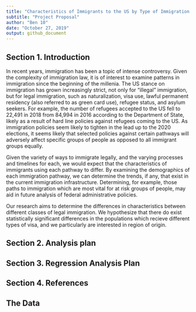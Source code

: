```yaml
---
title: "Characteristics of Immigrants to the US by Type of Immigration Status"
subtitle: "Project Proposal"
author: "Ben 10"
date: "October 27, 2019"
output: github_document
---
```


## Section 1. Introduction
In recent years, immigration has been a topic of intense controversy. Given the complexity of immigration law, it is of interest to examine patterns in immigration since the beginning of the millenia. The US stance on immigration has grown increasingly strict, not only for "illegal" immigration, but for legal immigration, such as naturalization, visa use, lawful permanent residency (also referred to as green card use), refugee status, and asylum seekers. For example, the number of refugees accepted to the US fell to 22,491 in 2018 from 84,994 in 2016 according to the Department of State, likely as a result of hard line policies against refugees coming to the US. As immigration policies seem likely to tighten in the lead up to the 2020 elections, it seems likely that selected policies against certain pathways will adversely affect specific groups of people as opposed to all immigrant groups equally.

Given the variety of ways to immigrate legally, and the varying processes and timelines for each, we would expect that the characteristics of immigrants using each pathway to differ. By examining the demographics of each immigration pathway, we can determine the trends, if any, that exist in the current immigration infrastructure. Determining, for example, those paths to immigration which are most vital for at risk groups of people, may aid in future analysis of federal administrative policies. 

Our research aims to determine the differences in characteristics between different classes of legal immigration. We hypothesize that there do exist statistically significant differences in the populations which recieve different types of visa, and we particularly are interested in region of origin.

## Section 2. Analysis plan

## Section 3. Regression Analysis Plan

## Section 4. References

## The Data